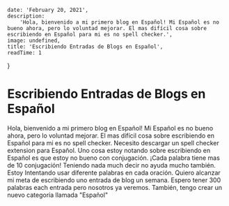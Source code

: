 
    date: 'February 20, 2021',
    description:
        'Hola, bienvenido a mi primero blog en Español! Mi Español es no bueno ahora, pero lo voluntad mejorar. El mas difícil cosa sobre escribiendo en Español para mi es no spell checker.',
    image: undefined,
    title: 'Escribiendo Entradas de Blogs en Español',
    readTime: 1
}

# Escribiendo Entradas de Blogs en Español

Hola, bienvenido a mi primero blog en Español! Mi Español es no bueno ahora, pero lo voluntad mejorar. El mas difícil cosa sobre escribiendo en Español para mi es no spell checker. Necesito descargar un spell checker extension para Español. Uno cosa estoy notando sobre escribiendo en Español es que estoy no bueno con conjugación. ¡Cada palabra tiene mas de 10 conjugación! Teniendo nada much decir no ayuda mucho también. Estoy Intentando usar diferente palabras en cada oración. Quiero alcanzar mi meta de escribiendo uno entrada de blog un semana. Espero tener 300 palabras each entrada pero nosotros ya veremos. También, tengo crear un nuevo categoría llamada "Español"

